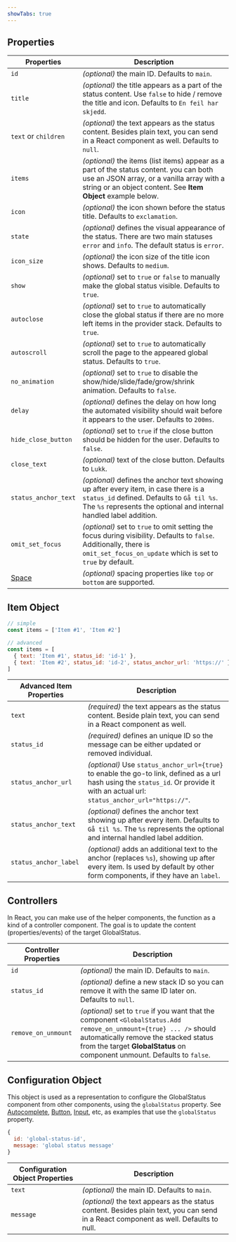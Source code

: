 ```yaml
---
showTabs: true
---
```



## Properties

| Properties                                  | Description                                                                                                                                                                                              |
| ------------------------------------------- | -------------------------------------------------------------------------------------------------------------------------------------------------------------------------------------------------------- |
| `id`                                        | _(optional)_ the main ID. Defaults to `main`.                                                                                                                                                            |
| `title`                                     | _(optional)_ the title appears as a part of the status content. Use `false` to hide / remove the title and icon. Defaults to `En feil har skjedd`.                                                       |
| `text` or `children`                        | _(optional)_ the text appears as the status content. Besides plain text, you can send in a React component as well. Defaults to `null`.                                                                  |
| `items`                                     | _(optional)_ the items (list items) appear as a part of the status content. you can both use an JSON array, or a vanilla array with a string or an object content. See **Item Object** example below.    |
| `icon`                                      | _(optional)_ the icon shown before the status title. Defaults to `exclamation`.                                                                                                                          |
| `state`                                     | _(optional)_ defines the visual appearance of the status. There are two main statuses `error` and `info`. The default status is `error`.                                                                 |
| `icon_size`                                 | _(optional)_ the icon size of the title icon shows. Defaults to `medium`.                                                                                                                                |
| `show`                                      | _(optional)_ set to `true` or `false` to manually make the global status visible. Defaults to `true`.                                                                                                    |
| `autoclose`                                 | _(optional)_ set to `true` to automatically close the global status if there are no more left items in the provider stack. Defaults to `true`.                                                           |
| `autoscroll`                                | _(optional)_ set to `true` to automatically scroll the page to the appeared global status. Defaults to `true`.                                                                                           |
| `no_animation`                              | _(optional)_ set to `true` to disable the show/hide/slide/fade/grow/shrink animation. Defaults to `false`.                                                                                               |
| `delay`                                     | _(optional)_ defines the delay on how long the automated visibility should wait before it appears to the user. Defaults to `200ms`.                                                                      |
| `hide_close_button`                         | _(optional)_ set to `true` if the close button should be hidden for the user. Defaults to `false`.                                                                                                       |
| `close_text`                                | _(optional)_ text of the close button. Defaults to `Lukk`.                                                                                                                                               |
| `status_anchor_text`                        | _(optional)_ defines the anchor text showing up after every item, in case there is a `status_id` defined. Defaults to `Gå til %s`. The `%s` represents the optional and internal handled label addition. |
| `omit_set_focus`                            | _(optional)_ set to `true` to omit setting the focus during visibility. Defaults to `false`. Additionally, there is `omit_set_focus_on_update` which is set to `true` by default.                        |
| [Space](/uilib/components/space/properties) | _(optional)_ spacing properties like `top` or `bottom` are supported.                                                                                                                                    |

## Item Object

```js
// simple
const items = ['Item #1', 'Item #2']

// advanced
const items = [
  { text: 'Item #1', status_id: 'id-1' },
  { text: 'Item #2', status_id: 'id-2', status_anchor_url: 'https://' },
]
```

| Advanced Item Properties | Description                                                                                                                                                                          |
| ------------------------ | ------------------------------------------------------------------------------------------------------------------------------------------------------------------------------------ |
| `text`                   | _(required)_ the text appears as the status content. Beside plain text, you can send in a React component as well.                                                                   |
| `status_id`              | _(required)_ defines an unique ID so the message can be either updated or removed individual.                                                                                        |
| `status_anchor_url`      | _(optional)_ Use `status_anchor_url={true}` to enable the go-to link, defined as a url hash using the `status_id`. Or provide it with an actual url: `status_anchor_url="https://"`. |
| `status_anchor_text`     | _(optional)_ defines the anchor text showing up after every item. Defaults to `Gå til %s`. The `%s` represents the optional and internal handled label addition.                     |
| `status_anchor_label`    | _(optional)_ adds an additional text to the anchor (replaces `%s`), showing up after every item. Is used by default by other form components, if they have an `label`.               |

## Controllers

In React, you can make use of the helper components, the function as a kind of a controller component.
The goal is to update the content (properties/events) of the target GlobalStatus.

<GlobalStatusExampleControllers />

| Controller Properties | Description                                                                                                                                                                                                                              |
| --------------------- | ---------------------------------------------------------------------------------------------------------------------------------------------------------------------------------------------------------------------------------------- |
| `id`                  | _(optional)_ the main ID. Defaults to `main`.                                                                                                                                                                                            |
| `status_id`           | _(optional)_ define a new stack ID so you can remove it with the same ID later on. Defaults to `null`.                                                                                                                                   |
| `remove_on_unmount`   | _(optional)_ set to `true` if you want that the component `<GlobalStatus.Add remove_on_unmount={true} ... />` should automatically remove the stacked status from the target **GlobalStatus** on component unmount. Defaults to `false`. |

## Configuration Object

This object is used as a representation to configure the GlobalStatus component from other components, using the `globalStatus` property.
See [Autocomplete](/uilib/components/autocomplete/properties), [Button](/uilib/components/button/properties), [Input](/uilib/components/input/properties), etc, as examples that use the `globalStatus` property.

```js
{
  id: 'global-status-id',
  message: 'global status message'
}
```

| Configuration Object Properties | Description                                                                                                                           |
| ------------------------------- | ------------------------------------------------------------------------------------------------------------------------------------- |
| `text`                          | _(optional)_ the main ID. Defaults to `main`.                                                                                         |
| `message`                       | _(optional)_ the text appears as the status content. Besides plain text, you can send in a React component as well. Defaults to null. |

